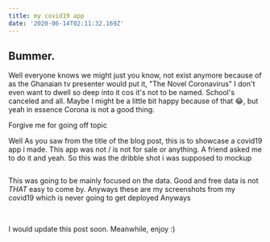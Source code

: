 ```yaml
---
title: my covid19 app
date: '2020-06-14T02:11:32.169Z'
---
```


## Bummer.

Well everyone knows we might just you know, not exist anymore because of as the Ghanaian tv presenter would put it, "The Novel Coronavirus"
I don't even want to dwell so deep into it cos it's not to be named. School's canceled and all. Maybe I might be a little bit happy because of that 😂,
but yeah in essence Corona is not a good thing.

Forgive me for going off topic

Well As you saw from the title of the blog post, this is to showcase a covid19 app i made. This app was not / is not for sale or anything. A friend asked me to
do it and yeah.
So this was the dribble shot i was supposed to mockup

<Image imageName="mock" />

This was going to be mainly focused on the data. Good and free data is not _THAT_ easy to come by.
Anyways these are my screenshots from my covid19 which is never going to get deployed Anyways

<div class="image-grid">
  <Image imageName="overview" />
  <Image imageName="country_select" />
  <Image imageName="first_question" />
  <Image imageName="completed_questions" />
</div>


I would update this post soon. Meanwhile, enjoy :)
